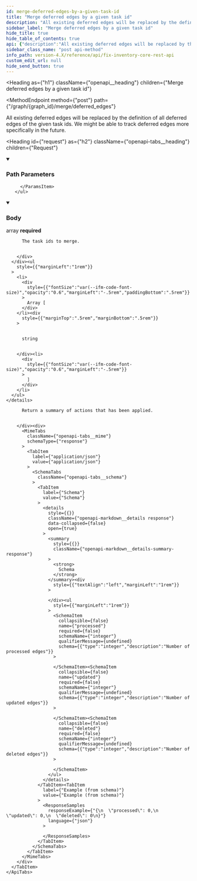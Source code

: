 ```yaml
---
id: merge-deferred-edges-by-a-given-task-id
title: "Merge deferred edges by a given task id"
description: "All existing deferred edges will be replaced by the definition of all deferred edges of the given task ids."
sidebar_label: "Merge deferred edges by a given task id"
hide_title: true
hide_table_of_contents: true
api: {"description":"All existing deferred edges will be replaced by the definition of all deferred edges of the given task ids.\nWe might be able to track deferred edges more specifically in the future.\n","tags":["graph_management"],"parameters":[{"name":"graph_id","in":"path","example":"fix","description":"The identifier of the graph","required":true,"schema":{"type":"string"}}],"requestBody":{"description":"The task ids to merge.","required":true,"content":{"application/json":{"schema":{"type":"array","items":{"type":"string"}}}}},"responses":{"200":{"description":"Return a summary of actions that has been applied.","content":{"application/json":{"schema":{"type":"object","properties":{"processed":{"type":"integer","description":"Number of processed edges"},"updated":{"type":"integer","description":"Number of updated edges"},"deleted":{"type":"integer","description":"Number of deleted edges"}}}}}}},"method":"post","path":"/graph/{graph_id}/merge/deferred_edges","servers":[{"url":"https://{host}:{port}","variables":{"host":{"default":"localhost"},"port":{"default":"8900"}}}],"jsonRequestBodyExample":["string"],"info":{"title":"Fix Inventory Core REST API","version":"V1"},"postman":{"name":"Merge deferred edges by a given task id","description":{"content":"All existing deferred edges will be replaced by the definition of all deferred edges of the given task ids.\nWe might be able to track deferred edges more specifically in the future.\n","type":"text/plain"},"url":{"path":["graph",":graph_id","merge","deferred_edges"],"host":["{{baseUrl}}"],"query":[],"variable":[{"disabled":false,"description":{"content":"(Required) The identifier of the graph","type":"text/plain"},"type":"any","value":"","key":"graph_id"}]},"header":[{"key":"Content-Type","value":"application/json"},{"key":"Accept","value":"application/json"}],"method":"POST","body":{"mode":"raw","raw":"","options":{"raw":{"language":"json"}}}}}
sidebar_class_name: "post api-method"
info_path: version-4.X/reference/api/fix-inventory-core-rest-api
custom_edit_url: null
hide_send_button: true
---
```



<Heading
  as={"h1"}
  className={"openapi__heading"}
  children={"Merge deferred edges by a given task id"}
>
</Heading>

<MethodEndpoint
  method={"post"}
  path={"/graph/{graph_id}/merge/deferred_edges"}
>
  
</MethodEndpoint>

All existing deferred edges will be replaced by the definition of all deferred edges of the given task ids. We might be able to track deferred edges more specifically in the future.

<Heading
  id={"request"}
  as={"h2"}
  className={"openapi-tabs__heading"}
  children={"Request"}
>
</Heading>

<details
  style={{"marginBottom":"1rem"}}
  className={"openapi-markdown__details"}
  data-collapsed={false}
  open={true}
>
  <summary
    style={{}}
  >
    <h3
      className={"openapi-markdown__details-summary-header-params"}
    >
      Path Parameters
    </h3>
  </summary><div>
    <ul>
      <ParamsItem
        className={"paramsItem"}
        param={{"name":"graph_id","in":"path","example":"fix","description":"The identifier of the graph","required":true,"schema":{"type":"string"}}}
      >
        
      </ParamsItem>
    </ul>
  </div>
</details><MimeTabs
  className={"openapi-tabs__mime"}
>
  <TabItem
    label={"application/json"}
    value={"application/json-schema"}
  >
    <details
      style={{}}
      className={"openapi-markdown__details mime"}
      data-collapsed={false}
      open={true}
    >
      <summary
        style={{}}
        className={"openapi-markdown__details-summary-mime"}
      >
        <h3
          className={"openapi-markdown__details-summary-header-body"}
        >
          Body
        </h3><span
          style={{"opacity":"0.6"}}
        >
           array
        </span><strong
          className={"openapi-schema__required"}
        >
          required
        </strong>
      </summary><div
        style={{"textAlign":"left","marginLeft":"1rem"}}
      >
        <div
          style={{"marginTop":"1rem","marginBottom":"1rem"}}
        >
          
          
          The task ids to merge.
          
          
        </div>
      </div><ul
        style={{"marginLeft":"1rem"}}
      >
        <li>
          <div
            style={{"fontSize":"var(--ifm-code-font-size)","opacity":"0.6","marginLeft":"-.5rem","paddingBottom":".5rem"}}
          >
            Array [
          </div>
        </li><div
          style={{"marginTop":".5rem","marginBottom":".5rem"}}
        >
          
          
          string
          
          
        </div><li>
          <div
            style={{"fontSize":"var(--ifm-code-font-size)","opacity":"0.6","marginLeft":"-.5rem"}}
          >
            ]
          </div>
        </li>
      </ul>
    </details>
  </TabItem>
</MimeTabs><div>
  <div>
    <ApiTabs
      label={undefined}
      id={undefined}
    >
      <TabItem
        label={"200"}
        value={"200"}
      >
        <div>
          
          
          Return a summary of actions that has been applied.
          
          
        </div><div>
          <MimeTabs
            className={"openapi-tabs__mime"}
            schemaType={"response"}
          >
            <TabItem
              label={"application/json"}
              value={"application/json"}
            >
              <SchemaTabs
                className={"openapi-tabs__schema"}
              >
                <TabItem
                  label={"Schema"}
                  value={"Schema"}
                >
                  <details
                    style={{}}
                    className={"openapi-markdown__details response"}
                    data-collapsed={false}
                    open={true}
                  >
                    <summary
                      style={{}}
                      className={"openapi-markdown__details-summary-response"}
                    >
                      <strong>
                        Schema
                      </strong>
                    </summary><div
                      style={{"textAlign":"left","marginLeft":"1rem"}}
                    >
                      
                    </div><ul
                      style={{"marginLeft":"1rem"}}
                    >
                      <SchemaItem
                        collapsible={false}
                        name={"processed"}
                        required={false}
                        schemaName={"integer"}
                        qualifierMessage={undefined}
                        schema={{"type":"integer","description":"Number of processed edges"}}
                      >
                        
                      </SchemaItem><SchemaItem
                        collapsible={false}
                        name={"updated"}
                        required={false}
                        schemaName={"integer"}
                        qualifierMessage={undefined}
                        schema={{"type":"integer","description":"Number of updated edges"}}
                      >
                        
                      </SchemaItem><SchemaItem
                        collapsible={false}
                        name={"deleted"}
                        required={false}
                        schemaName={"integer"}
                        qualifierMessage={undefined}
                        schema={{"type":"integer","description":"Number of deleted edges"}}
                      >
                        
                      </SchemaItem>
                    </ul>
                  </details>
                </TabItem><TabItem
                  label={"Example (from schema)"}
                  value={"Example (from schema)"}
                >
                  <ResponseSamples
                    responseExample={"{\n  \"processed\": 0,\n  \"updated\": 0,\n  \"deleted\": 0\n}"}
                    language={"json"}
                  >
                    
                  </ResponseSamples>
                </TabItem>
              </SchemaTabs>
            </TabItem>
          </MimeTabs>
        </div>
      </TabItem>
    </ApiTabs>
  </div>
</div>
